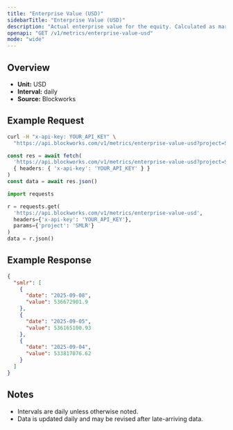 ```yaml
---
title: "Enterprise Value (USD)"
sidebarTitle: "Enterprise Value (USD)"
description: "Actual enterprise value for the equity. Calculated as market cap - liabilities + assets"
openapi: "GET /v1/metrics/enterprise-value-usd"
mode: "wide"
---
```


## Overview

- **Unit:** USD
- **Interval:** daily
- **Source:** Blockworks

## Example Request

<CodeGroup>

```bash cURL
curl -H "x-api-key: YOUR_API_KEY" \
  "https://api.blockworks.com/v1/metrics/enterprise-value-usd?project=SMLR"
```

```typescript TypeScript
const res = await fetch(
  'https://api.blockworks.com/v1/metrics/enterprise-value-usd?project=SMLR',
  { headers: { 'x-api-key': 'YOUR_API_KEY' } }
)
const data = await res.json()
```

```python Python
import requests

r = requests.get(
  'https://api.blockworks.com/v1/metrics/enterprise-value-usd',
  headers={'x-api-key': 'YOUR_API_KEY'},
  params={'project': 'SMLR'}
)
data = r.json()
```

</CodeGroup>

## Example Response

```json
{
  "smlr": [
    {
      "date": "2025-09-08",
      "value": 536672901.9
    },
    {
      "date": "2025-09-05",
      "value": 536165100.93
    },
    {
      "date": "2025-09-04",
      "value": 533817076.62
    }
  ]
}
```

## Notes
- Intervals are daily unless otherwise noted.
- Data is updated daily and may be revised after late-arriving data.
